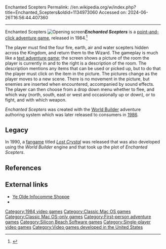 Enchanted Scepters
Permalink: //en.wikipedia.org/w/index.php?title=Enchanted_Scepters&oldid=1134973060
Accessed on: 2024-06-26T16:56:44.407360



------
Enchanted Scepters
{{Infobox video game
|title     = Enchanted Scepters 
|image     = Enchanted Scepters Coverart.png
|developer = [[Silicon Beach Software]]
|publisher = 
|designer  = 
|engine    = [[World Builder]]
|released  = 1984
|genre     = [[Adventure game|Adventure]]
|modes     = [[Single-player video game|Single-player]]
|platforms = [[Macintosh]]
}}
[[Image:Enchanted-Scepters-Opening-.png|thumb|left|Opening screen]]'''''Enchanted Scepters''''' is a [[Graphic adventure game#Point-and-click adventure games|point-and-click adventure game]], released in 1984.<ref>{{cite book | author=Craig Glenday | title=Guinness World Records 2009 | publisher=Guinness World Records Limited | location=London | date=2009 | isbn=9781904994473 | url= |page=58}}</ref>

The player must find the four fire, earth, air and water scepters hidden across the Kingdom, and return them to the Wizard. The gameplay is much like a [[text adventure game]]; the screen shows a picture of the room the player is currently in and to the right is a description of the room. The description mentions any items that can be used or picked up, but to do that the player must click on the item in the picture. The pictures change as the player moves to a new scene. There is no movement in the picture, but enemies are inserted when encountered, accompanied by sound effects. The player can then choose from a drop down menu whether to flee, and which way (north, south, east or west and occasionally up or down), or to fight, and with which weapon.

''Enchanted Scepters'' was created with the [[World Builder]] adventure authoring system which was later released to consumers in [[1986 in video gaming|1986]].{{citation needed|date=October 2016}}

==Legacy==
In 1990, a [[fangame]] titled ''[[Lost Crystal]]'' was released that was also developed using the ''World Builder'' engine and that took up the plot of ''Enchanted Scepters''.{{Citation needed|date=June 2020}}

==References==
{{Reflist}}

==External links==
* [http://www.if-legends.org/~yois/vault.php?id=610 Ye Olde Infocomme Shoppe]
* {{IFDB|id=dmgxfv3bc71qwh}}

[[Category:1984 video games]]
[[Category:Classic Mac OS games]]
[[Category:Classic Mac OS-only games]]
[[Category:First-person adventure games]]
[[Category:Silicon Beach Software games]]
[[Category:Single-player video games]]
[[Category:Video games developed in the United States]]